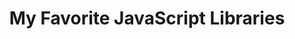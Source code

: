 ---
title: 'My Favorite JavaScript Libraries'
description: Learn how to get started with Rocket Docs.
---